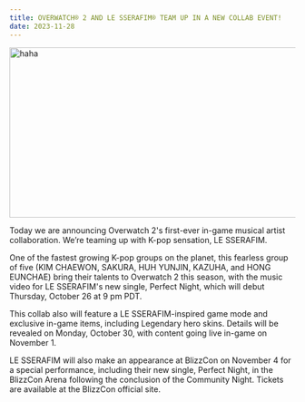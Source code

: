 ```yaml
---
title: OVERWATCH® 2 AND LE SSERAFIM® TEAM UP IN A NEW COLLAB EVENT!
date: 2023-11-28
---
```


<img
  src="/assets/images/Overwatch.png"
  width="600px"
  height="300px"
  alt="haha"
/>

Today we are announcing Overwatch 2's first-ever in-game musical artist collaboration. We’re teaming up with K-pop sensation, LE SSERAFIM.

One of the fastest growing K-pop groups on the planet, this fearless group of five (KIM CHAEWON, SAKURA, HUH YUNJIN, KAZUHA, and HONG EUNCHAE) bring their talents to Overwatch 2 this season, with the music video for LE SSERAFIM's new single, Perfect Night, which will debut Thursday, October 26 at 9 pm PDT.

This collab also will feature a LE SSERAFIM-inspired game mode and exclusive in-game items, including Legendary hero skins. Details will be revealed on Monday, October 30, with content going live in-game on November 1.

LE SSERAFIM will also make an appearance at BlizzCon on November 4 for a special performance, including their new single, Perfect Night, in the BlizzCon Arena following the conclusion of the Community Night. Tickets are available at the BlizzCon official site.
